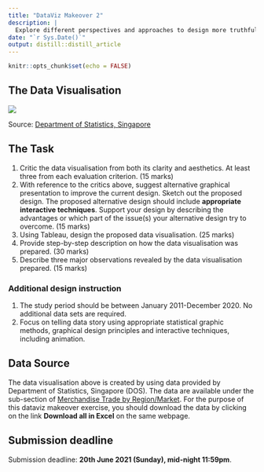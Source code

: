 ```yaml
---
title: "DataViz Makeover 2"
description: |
  Explore different perspectives and approaches to design more truthful and enlightening data visualisation
date: "`r Sys.Date()`"
output: distill::distill_article
---
```


```r
knitr::opts_chunk$set(echo = FALSE)
```

## The Data Visualisation

![](img/image2.jpg)

Source: [Department of Statistics, Singapore](https://www.singstat.gov.sg/modules/infographics/singapore-international-trade)

## The Task

1. Critic the data visualisation from both its clarity and aesthetics.  At least three from each evaluation criterion.  (15 marks)
2. With reference to the critics above, suggest alternative graphical presentation to improve the current design.  Sketch out the proposed design.  The proposed alternative design should include **appropriate interactive techniques**.  Support your design by describing the advantages or which part of the issue(s) your alternative design try to overcome.  (15 marks)
3. Using Tableau, design the proposed data visualisation.  (25 marks)
4. Provide step-by-step description on how the data visualisation was prepared.  (30 marks)
5. Describe three major observations revealed by the data visualisation prepared.
(15 marks)

### Additional design instruction
1. The study period should be between January 2011-December 2020.  No additional data sets are required.
2. Focus on telling data story using appropriate statistical graphic methods, graphical design principles and interactive techniques, including animation.


## Data Source
The data visualisation above is created by using data provided by Department of Statistics, Singapore (DOS).  The data are available under the sub-section of [Merchandise Trade by Region/Market](https://www.singstat.gov.sg/find-data/search-by-theme/trade-and-investment/merchandise-trade/latest-data).  For the purpose of this dataviz makeover exercise, you should download the data by clicking on the link **Download all in Excel** on the same webpage.   

## Submission deadline
Submission deadline: **20th June 2021 (Sunday), mid-night 11:59pm**.
